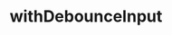 ---
id: WithDebounceInput
path: /hocs/with-debounce-input
sidebarLabel: witDebounceInput

title: withDebounceInput
description: Хелпер добавляющий возможность откладывать выполнение onChange у компонента.


links:
 - label: source
   url: https://github.yandex-team.ru/search-interfaces/frontend/tree/master/packages/lego-components/src/witheDebounceInput

tabs:
 - Examples
 - Usage
 - Props
---